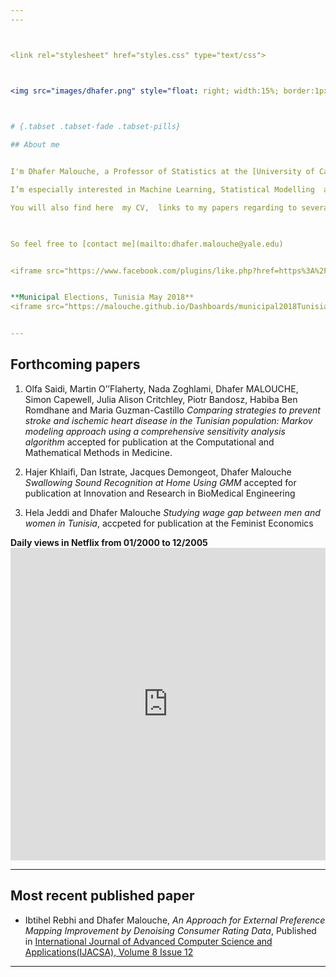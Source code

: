 ```yaml
---
---



<link rel="stylesheet" href="styles.css" type="text/css">



<img src="images/dhafer.png" style="float: right; width:15%; border:1px solid; margin-right: 20px" align="left">


  
# {.tabset .tabset-fade .tabset-pills}

## About me


I'm Dhafer Malouche, a Professor of Statistics at the [University of Carthage](http://www.ucar.rnu.tn/En/). I  teach at the [*Ecole Supérieure de la Statistique et de l'Analyse de l'Information*](http://www.essai.rnu.tn/accueil.htm)  several data science courses: Big Data, Computing tools for Statistics such as `R` and Python, Bayesian Statistics and Time Series. 

I’m especially interested in Machine Learning, Statistical Modelling  and Data Visualization.   For my work, I use every day `R`, `Python`, `H2O` and `Spark`. I will be sharing, in this website,  many `R` and `Python` codes where I show how you can use these softwares to solve  Machine Learning, Statistical Modelling or Data Visualization problems. Your feedback, comments and questions are then very welcome. 

You will also find here  my CV,  links to my papers regarding to several topics and collaborations, slides of my talks and I will be soon  publishing my `R` packages. 

 

So feel free to [contact me](mailto:dhafer.malouche@yale.edu) 


<iframe src="https://www.facebook.com/plugins/like.php?href=https%3A%2F%2Fmalouche.github.io&width=163&layout=button_count&action=like&size=large&show_faces=true&share=true&height=46&appId=874215545998179" width="163" height="46" style="border:none;overflow:hidden" scrolling="no" frameborder="0" allowTransparency="true" allow="encrypted-media"></iframe>


**Municipal Elections, Tunisia May 2018**
<iframe src="https://malouche.github.io/Dashboards/municipal2018Tunisia.html" height="500" width="100%" frameBorder="0"></iframe>


---
```



## Forthcoming papers 

1. Olfa Saidi, Martin O''Flaherty, Nada Zoghlami, Dhafer MALOUCHE, Simon Capewell, Julia Alison Critchley, Piotr Bandosz, Habiba Ben Romdhane and Maria Guzman-Castillo *Comparing strategies to prevent stroke and ischemic heart disease in the Tunisian population: Markov modeling approach using a comprehensive sensitivity analysis algorithm* accepted for publication at the Computational and Mathematical Methods in Medicine.

2. Hajer Khlaifi, Dan Istrate, Jacques Demongeot, Dhafer Malouche *Swallowing Sound Recognition at Home Using GMM* accepted for publication at Innovation and Research in BioMedical Engineering

3. Hela Jeddi and Dhafer Malouche  *Studying wage gap between men and women in Tunisia*, accpeted for publication at the Feminist Economics


**Daily views in Netflix from 01/2000 to 12/2005**
<iframe src="https://malouche.github.io/Dashboards/ts_netflix.html" height="500" width="100%" frameBorder="0"></iframe>



---


## Most recent published paper 

+ Ibtihel Rebhi and Dhafer Malouche,  *An Approach for External Preference Mapping Improvement by Denoising Consumer Rating Data*, Published in [International Journal of Advanced Computer Science and Applications(IJACSA), Volume 8 Issue 12](http://thesai.org/Publications/ViewPaper?Volume=8&Issue=12&Code=IJACSA&SerialNo=66'>Article)


---





